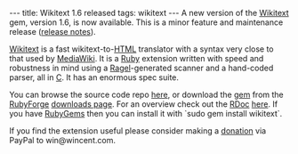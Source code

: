 ---
title: Wikitext 1.6 released
tags: wikitext
---
A new version of the [[Wikitext]] gem, version 1.6, is now available. This is a minor feature and maintenance release ([http://wikitext.rubyforge.org/files/doc/RELEASE-NOTES.html release notes]).

[[Wikitext]] is a fast wikitext-to-[[HTML]] translator with a syntax very close to that used by [[MediaWiki]]. It is a [[Ruby]] extension written with speed and robustness in mind using a [[Ragel]]-generated scanner and a hand-coded parser, all in [[C]]. It has an enormous spec suite.

You can browse the source code repo [http://git.wincent.com/wikitext.git here], or download the [[gem]] from the [[RubyForge]] [http://rubyforge.org/frs/?group_id=5483 downloads page]. For an overview check out the [[RDoc]] [http://wikitext.rubyforge.org/ here]. If you have [[RubyGems]] then you can install it with `sudo gem install wikitext`.

If you find the extension useful please consider making a [https://www.paypal.com/cgi-bin/webscr?cmd=_xclick&business=win@wincent.com&item_name=Wikitext+donation&no_note=1&currency_code=EUR&lc=GB donation] via PayPal to win@wincent.com.
